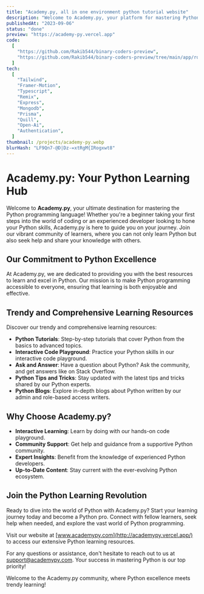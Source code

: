 ```yaml
---
title: "Academy.py, all in one environment python tutorial website"
description: "Welcome to Academy.py, your platform for mastering Python. Here, students can learn Python, seek help, and engage in a vibrant community akin to Stack Overflow. Our OpenAI API enables you to ask questions on any Python topic. Plus, our admin and role-based writers share valuable tips, tricks, and blogs to enhance your Python journey. Join us today and unlock the full potential of Python programming!"
publishedAt: "2023-09-06"
status: "done"
preview: "https://academy-py.vercel.app"
code:
  [
    "https://github.com/Rakib544/binary-coders-preview",
    "https://github.com/Rakib544/binary-coders-preview/tree/main/app/routes",
  ]
tech:
  [
    "Tailwind",
    "Framer-Motion",
    "Typescript",
    "Remix",
    "Express",
    "Mongodb",
    "Prisma",
    "Quill",
    "Open-Ai",
    "Authentication",
  ]
thumbnail: /projects/academy-py.webp
blurHash: "LF9Qn7-@D|Dz-=xtRgM{IRogxwt8"
---
```


# Academy.py: Your Python Learning Hub

Welcome to **Academy.py**, your ultimate destination for mastering the Python programming language! Whether you're a beginner taking your first steps into the world of coding or an experienced developer looking to hone your Python skills, Academy.py is here to guide you on your journey. Join our vibrant community of learners, where you can not only learn Python but also seek help and share your knowledge with others.

## Our Commitment to Python Excellence

At Academy.py, we are dedicated to providing you with the best resources to learn and excel in Python. Our mission is to make Python programming accessible to everyone, ensuring that learning is both enjoyable and effective.

## Trendy and Comprehensive Learning Resources

Discover our trendy and comprehensive learning resources:

- **Python Tutorials**: Step-by-step tutorials that cover Python from the basics to advanced topics.
- **Interactive Code Playground**: Practice your Python skills in our interactive code playground.
- **Ask and Answer**: Have a question about Python? Ask the community, and get answers like on Stack Overflow.
- **Python Tips and Tricks**: Stay updated with the latest tips and tricks shared by our Python experts.
- **Python Blogs**: Explore in-depth blogs about Python written by our admin and role-based access writers.

## Why Choose Academy.py?

- **Interactive Learning**: Learn by doing with our hands-on code playground.
- **Community Support**: Get help and guidance from a supportive Python community.
- **Expert Insights**: Benefit from the knowledge of experienced Python developers.
- **Up-to-Date Content**: Stay current with the ever-evolving Python ecosystem.

## Join the Python Learning Revolution

Ready to dive into the world of Python with Academy.py? Start your learning journey today and become a Python pro. Connect with fellow learners, seek help when needed, and explore the vast world of Python programming.

Visit our website at [www.academypy.com](http://academypy.vercel.app/) to access our extensive Python learning resources.

For any questions or assistance, don't hesitate to reach out to us at [support@academypy.com](mailto:support@academypy.com). Your success in mastering Python is our top priority!

Welcome to the Academy.py community, where Python excellence meets trendy learning!
